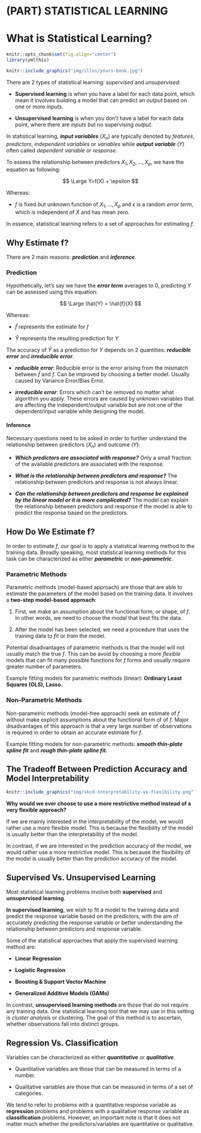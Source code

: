 # (PART) STATISTICAL LEARNING {-}


# What is Statistical Learning?

```r
knitr::opts_chunk$set(fig.align="center")
library(ymlthis)
```

```r
knitr::include_graphics("img/illos/yours-book.jpg")
```

There are 2 types of statistical learning: _supervised_ and _unsupervised_:

* **Supervised learning** is when you have a label for each data point, which mean it involves building a model that can predict an _output_ based on one or more _inputs_.

* **Unsupervised learning** is when you don't have a label for each data point, where there are _inputs_ but no supervising _output_.

In statistical learning, _**input variables**_ $(X_{n})$ are typically denoted by _features_, _predictors_, _independent variables_ or _variables_ while _**output variable**_ $(Y)$ often called _dependent variable_ or _response_.

To assess the relationship between predictors $X_{1}, X_{2}, ...,X_{p}$, we have the equation as following:

:::formula
$$
\Large Y=f(X) + \epsilon
$$
:::

Whereas:

* $f$ is fixed but unknown function of $X_{1},...,X_{p}$ and $\epsilon$ is a random _error term_, which is independent of $X$ and has mean zero.

In essence, statistical learning refers to a set of approaches for estimating $f$.


## Why Estimate f?

There are 2 main reasons: _**prediction**_ and _**inference**_.

### Prediction

Hypothetically, let's say we have the _**error term**_ averages to 0, predicting $Y$ can be assessed using this equation:

:::formula
$$
\Large \hat{Y} = \hat{f}(X)
$$
:::

Whereas:

* $\hat{f}$ represents the estimate for $f$

* $\hat{Y}$ represents the resulting prediction for $Y$

The accuracy of $\hat{Y}$ as a prediction for $Y$ depends on 2 quantities: _**reducible error**_ and _**irreducible error**_.

* _**reducible error**_: Reducible error is the error arising from the mismatch between $\hat{f}$ and $f$. Can be improved by choosing a better model. Usually caused by Variance Error/Bias Error.

* _**irreducible error**_: Errors which can't be removed no matter what algorithm you apply. These errors are caused by unknown variables that are affecting the independent/output variable but are not one of the dependent/input variable while designing the model.

#### Inference

Necessary questions need to be asked in order to further understand the relationship between predictors $(X_{n})$ and outcome $(Y)$:

* _**Which predictors are associated with response?**_ Only a small fraction of the available predictors are associated with the response.

* _**What is the relationship between predictors and response?**_ The relationship between predictors and response is not always linear.

* _**Can the relationship between predictors and response be explained by the linear model or it is more complicated?**_ The model can explain the relationship between predictors and response if the model is able to predict the response based on the predictors.



## How Do We Estimate f?

In order to estimate $f$, our goal is to apply a statistical learning method to the training data. Broadly speaking, most statistical learning methods for this task can be characterized as either _**parametric**_ or _**non-parametric**_.

### Parametric Methods

Parametric methods (model-based approach) are those that are able to estimate the parameters of the model based on the training data. It involves a **two-step model-based approach**:

1. First, we make an assumption about the functional form, or shape, of $f$. In other words, we need to choose the model that best fits the data.

2. After the model has been selected, we need a procedure that uses the training data to _fit_ or _train_ the model.

Potential disadvantages of parametric methods is that the model will not usually match the true $f$. This can be avoid by choosing a more _flexible_ models that can fit many possible functions for $f$ forms and usually require greater number of parameters.

:::tip
Example fitting models for parametric methods (linear): **Ordinary Least Squares (OLS), Lasso.**
:::

### Non-Parametric Methods

Non-parametric methods (model-free approach) seek an estimate of $f$ without make explicit assumptions about the functional form of of $f$. Major disadvantages of this approach is that a very large number of observations is required in order to obtain an accurate estimate for $f$.

:::tip
Example fitting models for non-parametric methods: _**smooth thin-plate spline fit**_ and _**rough thin-plate spline fit**_**.**
:::


## The Tradeoff Between Prediction Accuracy and Model Interpretability

```r
knitr::include_graphics("img/xkcd-interpretability-vs-flexibility.png")
```


**Why would we ever choose to use a more restrictive method instead of a very flexible approach?**&#x20;

If we are mainly interested in the interpretability of the model, we would rather use a more flexible model. This is because the flexibility of the model is usually better than the interpretability of the model.&#x20;

In contrast, if we are interested in the prediction accuracy of the model, we would rather use a more restrictive model. This is because the flexibility of the model is usually better than the prediction accuracy of the model.



## Supervised Vs. Unsupervised Learning

Most statistical learning problems involve both **supervised** and **unsupervised learning**.

**In supervised learning**, we wish to fit a model to the training data and predict the response variable based on the predictors, with the aim of accurately predicting the response variable or better understanding the relationship between predictors and response variable.

Some of the statistical approaches that apply the supervised learning method are:

* **Linear Regression**

* **Logistic Regression**

* **Boosting & Support Vector Machine**

* **Generalized Additive Models (GAMs)**

In contrast, **unsupervised learning methods **are those that do not require any training data. One statistical learning tool that we may use in this setting is _cluster analysis_ or clustering. The goal of this method is to ascertain, whether observations fall into distinct groups.



## Regression Vs. Classification

Variables can be characterized as either _**quantitative**_ or _**qualitative**_.&#x20;

* Quantitative variables are those that can be measured in terms of a number.&#x20;

* Qualitative variables are those that can be measured in terms of a set of categories.

We tend to refer to problems with a quantitative response variable as **regression** problems and problems with a qualitative response variable as **classification** problems. However, an important note is that it does not matter much whether the predictors/variables are quantitative or qualitative.
